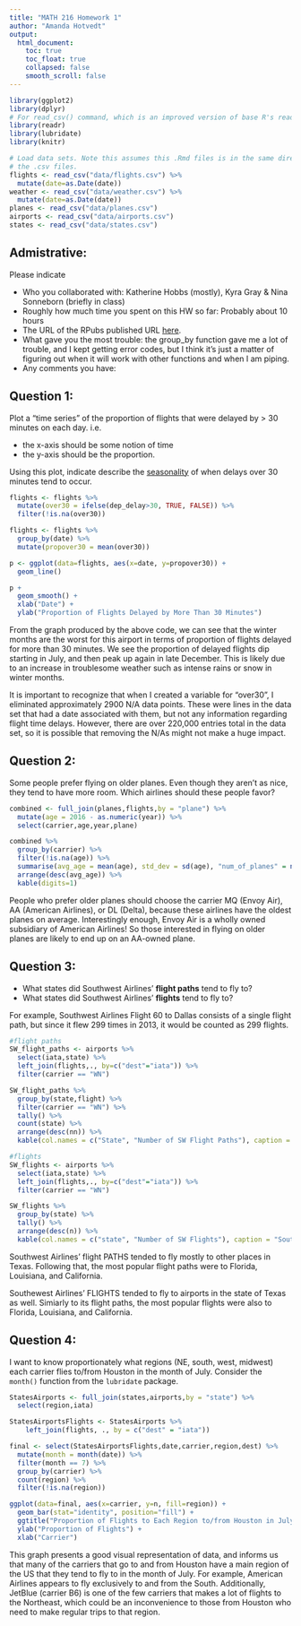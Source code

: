 ```yaml
---
title: "MATH 216 Homework 1"
author: "Amanda Hotvedt"
output:
  html_document:
    toc: true
    toc_float: true
    collapsed: false
    smooth_scroll: false
---
```


```r
library(ggplot2)
library(dplyr)
# For read_csv() command, which is an improved version of base R's read.csv()
library(readr)
library(lubridate)
library(knitr)

# Load data sets. Note this assumes this .Rmd files is in the same directory as
# the .csv files.
flights <- read_csv("data/flights.csv") %>% 
  mutate(date=as.Date(date))
weather <- read_csv("data/weather.csv") %>% 
  mutate(date=as.Date(date))
planes <- read_csv("data/planes.csv")
airports <- read_csv("data/airports.csv")
states <- read_csv("data/states.csv")
```





## Admistrative:

Please indicate

* Who you collaborated with: Katherine Hobbs (mostly), Kyra Gray & Nina Sonneborn (briefly in class)
* Roughly how much time you spent on this HW so far: Probably about 10 hours
* The URL of the RPubs published URL [here](http://rpubs.com/ahotvedt/213269).
* What gave you the most trouble: the group_by function gave me a lot of trouble, and I kept getting error codes, but I think it's just a matter of figuring out when it will work with other functions and when I am piping.
* Any comments you have:





## Question 1:

Plot a "time series" of the proportion of flights that were delayed by > 30 minutes on each day.  i.e.
 
* the x-axis should be some notion of time
* the y-axis should be the proportion.

Using this plot, indicate describe the
[seasonality](https://en.wikipedia.org/wiki/Seasonality) of when delays over 30
minutes tend to occur.

```r

flights <- flights %>% 
  mutate(over30 = ifelse(dep_delay>30, TRUE, FALSE)) %>% 
  filter(!is.na(over30))

flights <- flights %>% 
  group_by(date) %>% 
  mutate(propover30 = mean(over30))

p <- ggplot(data=flights, aes(x=date, y=propover30)) +
  geom_line()

p + 
  geom_smooth() +
  xlab("Date") +
  ylab("Proportion of Flights Delayed by More Than 30 Minutes")

```

From the graph produced by the above code, we can see that the winter months are the worst for this airport in terms of proportion of flights delayed for more than 30 minutes. We see the proportion of delayed flights dip starting in July, and then peak up again in late December. This is likely due to an increase in troublesome weather such as intense rains or snow in winter months.

It is important to recognize that when I created a variable for "over30", I eliminated approximately 2900 N/A data points. These were lines in the data set that had a date associated with them, but not any information regarding flight time delays. However, there are over 220,000 entries total in the data set, so it is possible that removing the N/As might not make a huge impact.


## Question 2:

Some people prefer flying on older planes.  Even though they aren't as nice,
they tend to have more room.  Which airlines should these people favor?

```r
 
combined <- full_join(planes,flights,by = "plane") %>% 
  mutate(age = 2016 - as.numeric(year)) %>% 
  select(carrier,age,year,plane)

combined %>% 
  group_by(carrier) %>% 
  filter(!is.na(age)) %>%
  summarise(avg_age = mean(age), std_dev = sd(age), "num_of_planes" = n()) %>% 
  arrange(desc(avg_age)) %>% 
  kable(digits=1)

```

People who prefer older planes should choose the carrier MQ (Envoy Air), AA (American Airlines), or DL (Delta), because these airlines have the oldest planes on average. Interestingly enough, Envoy Air is a wholly owned subsidiary of American Airlines! So those interested in flying on older planes are likely to end up on an AA-owned plane.



## Question 3:

* What states did Southwest Airlines' **flight paths** tend to fly to?
* What states did Southwest Airlines' **flights** tend to fly to?

For example, Southwest Airlines Flight 60 to Dallas consists of a single flight
path, but since it flew 299 times in 2013, it would be counted as 299 flights.

```r

#flight paths
SW_flight_paths <- airports %>% 
  select(iata,state) %>% 
  left_join(flights,., by=c("dest"="iata")) %>% 
  filter(carrier == "WN")

SW_flight_paths %>% 
  group_by(state,flight) %>% 
  filter(carrier == "WN") %>% 
  tally() %>% 
  count(state) %>% 
  arrange(desc(nn)) %>% 
  kable(col.names = c("State", "Number of SW Flight Paths"), caption = "Southwest Flight Paths by State")

#flights
SW_flights <- airports %>% 
  select(iata,state) %>% 
  left_join(flights,., by=c("dest"="iata")) %>% 
  filter(carrier == "WN")

SW_flights %>% 
  group_by(state) %>% 
  tally() %>% 
  arrange(desc(n)) %>% 
  kable(col.names = c("state", "Number of SW Flights"), caption = "Southwest Flights by State")

```

Southwest Airlines' flight PATHS tended to fly mostly to other places in Texas. Following that, the most popular flight paths were to Florida, Louisiana, and California.

Southewest Airlines' FLIGHTS tended to fly to airports in the state of Texas as well. Simiarly to its flight paths, the most popular flights were also to Florida, Louisiana, and California.


## Question 4:

I want to know proportionately what regions (NE, south, west, midwest) each 
carrier flies to/from Houston in the month of July.  Consider the `month()`
function from the `lubridate` package.

```r

StatesAirports <- full_join(states,airports,by = "state") %>%
  select(region,iata)

StatesAirportsFlights <- StatesAirports %>%
    left_join(flights, ., by = c("dest" = "iata"))

final <- select(StatesAirportsFlights,date,carrier,region,dest) %>% 
  mutate(month = month(date)) %>% 
  filter(month == 7) %>% 
  group_by(carrier) %>% 
  count(region) %>% 
  filter(!is.na(region))

ggplot(data=final, aes(x=carrier, y=n, fill=region)) +
  geom_bar(stat="identity", position="fill") +
  ggtitle("Proportion of Flights to Each Region to/from Houston in July") +
  ylab("Proportion of Flights") +
  xlab("Carrier")

```
This graph presents a good visual representation of data, and informs us that many of the carriers that go to and from Houston have a main region of the US that they tend to fly to in the month of July. For example, American Airlines appears to fly exclusively to and from the South. Additionally, JetBlue (carrier B6) is one of the few carriers that makes a lot of flights to the Northeast, which could be an inconvenience to those from Houston who need to make regular trips to that region.